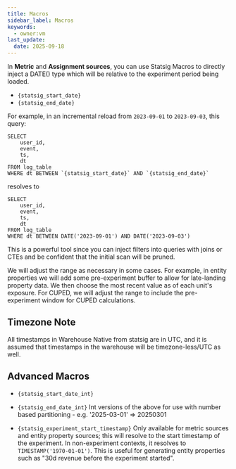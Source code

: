 ```yaml
---
title: Macros
sidebar_label: Macros
keywords:
  - owner:vm
last_update:
  date: 2025-09-18
---
```


In **Metric** and **Assignment sources**, you can use Statsig Macros to directly inject a DATE() type which will be relative to the experiment period being loaded.

- `{statsig_start_date}`
- `{statsig_end_date}`

For example, in an incremental reload from `2023-09-01` to `2023-09-03`, this query:

```
SELECT
    user_id,
    event,
    ts,
    dt
FROM log_table
WHERE dt BETWEEN `{statsig_start_date}` AND `{statsig_end_date}`
```

resolves to

```
SELECT
    user_id,
    event,
    ts,
    dt
FROM log_table
WHERE dt BETWEEN DATE('2023-09-01') AND DATE('2023-09-03')
```

This is a powerful tool since you can inject filters into queries with joins or CTEs and be confident that the initial scan will be pruned.

We will adjust the range as necessary in some cases. For example, in entity properties we will add some pre-experiment buffer to allow for late-landing property data. We then choose the most recent value as of each unit's exposure. For CUPED, we will adjust the range to include the pre-experiment window for CUPED calculations.

## Timezone Note
All timestamps in Warehouse Native from statsig are in UTC, and it is assumed that timestamps in the warehouse will be timezone-less/UTC as well.

## Advanced Macros
- `{statsig_start_date_int}`
- `{statsig_end_date_int}`
Int versions of the above for use with number based partitioning - e.g. '2025-03-01' => 20250301

- `{statsig_experiment_start_timestamp}`
Only available for metric sources and entity property sources; this will resolve to the start timestamp of the experiment. In non-experiment contexts, it resolves to `TIMESTAMP('1970-01-01')`. This is useful for generating entity properties such as "30d revenue before the experiment started".


